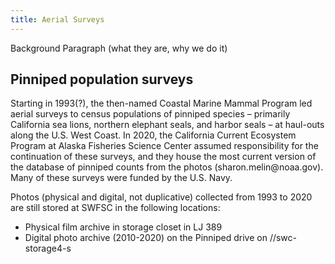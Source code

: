 ```yaml
---
title: Aerial Surveys
---
```


Background Paragraph (what they are, why we do it)

## Pinniped population surveys
Starting in 1993(?), the then-named Coastal Marine Mammal Program led aerial surveys to census populations of pinniped species -- primarily California sea lions, northern elephant seals, and harbor seals -- at haul-outs along the U.S. West Coast. In 2020, the California Current Ecosystem Program at Alaska Fisheries Science Center assumed responsibility for the continuation of these surveys, and they house the most current version of the database of pinniped counts from the photos (sharon.melin@noaa.gov). Many of these surveys were funded by the U.S. Navy. 

Photos (physical and digital, not duplicative) collected from 1993 to 2020 are still stored at SWFSC in the following locations:

* Physical film archive in storage closet in LJ 389
* Digital photo archive (2010-2020) on the Pinniped drive on //swc-storage4-s
